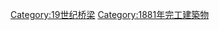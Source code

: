 {{Commonscat|Bridges completed in 1881}}
{{Cat nav 10years|19世纪桥梁|1881||年完工橋梁}}

[[Category:19世纪桥梁|Category:19世纪桥梁]]
[[Category:1881年完工建築物|Category:1881年完工建築物]]